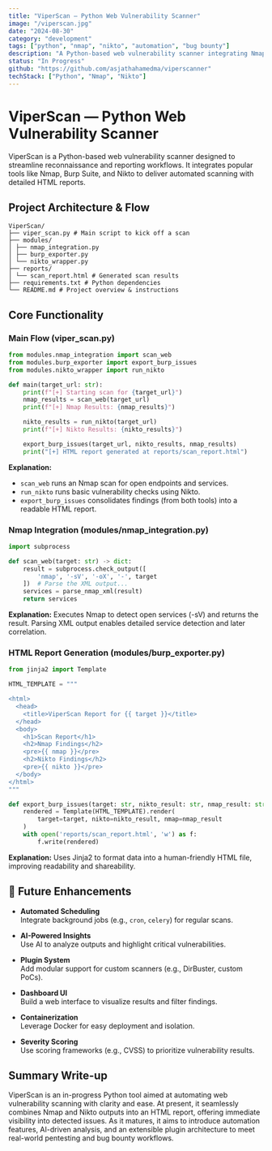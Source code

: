 ```yaml
---
title: "ViperScan – Python Web Vulnerability Scanner"
image: "/viperscan.jpg"
date: "2024-08-30"
category: "development"
tags: ["python", "nmap", "nikto", "automation", "bug bounty"]
description: "A Python-based web vulnerability scanner integrating Nmap and Nikto with HTML reporting. Future enhancements include automation workflows and AI-driven analysis."
status: "In Progress"
github: "https://github.com/asjathahamedma/viperscanner"
techStack: ["Python", "Nmap", "Nikto"]
---
```


# ViperScan — Python Web Vulnerability Scanner

ViperScan is a Python-based web vulnerability scanner designed to streamline reconnaissance and reporting workflows. It integrates popular tools like Nmap, Burp Suite, and Nikto to deliver automated scanning with detailed HTML reports.

## Project Architecture & Flow

```
ViperScan/
├── viper_scan.py # Main script to kick off a scan
├── modules/
│ ├── nmap_integration.py
│ ├── burp_exporter.py
│ └── nikto_wrapper.py
├── reports/
│ └── scan_report.html # Generated scan results
├── requirements.txt # Python dependencies
└── README.md # Project overview & instructions
```

## Core Functionality

### Main Flow (viper_scan.py)

```python
from modules.nmap_integration import scan_web
from modules.burp_exporter import export_burp_issues
from modules.nikto_wrapper import run_nikto

def main(target_url: str):
    print(f"[+] Starting scan for {target_url}")
    nmap_results = scan_web(target_url)
    print(f"[+] Nmap Results: {nmap_results}")

    nikto_results = run_nikto(target_url)
    print(f"[+] Nikto Results: {nikto_results}")

    export_burp_issues(target_url, nikto_results, nmap_results)
    print("[+] HTML report generated at reports/scan_report.html")
```

**Explanation:**

- `scan_web` runs an Nmap scan for open endpoints and services.
- `run_nikto` runs basic vulnerability checks using Nikto.
- `export_burp_issues` consolidates findings (from both tools) into a readable HTML report.

### Nmap Integration (modules/nmap_integration.py)

```python
import subprocess

def scan_web(target: str) -> dict:
    result = subprocess.check_output([
        'nmap', '-sV', '-oX', '-', target
    ])  # Parse the XML output...
    services = parse_nmap_xml(result)
    return services
```

**Explanation:** Executes Nmap to detect open services (-sV) and returns the result. Parsing XML output enables detailed service detection and later correlation.

### HTML Report Generation (modules/burp_exporter.py)

```python
from jinja2 import Template

HTML_TEMPLATE = """

<html>
  <head>
    <title>ViperScan Report for {{ target }}</title>
  </head>
  <body>
    <h1>Scan Report</h1>
    <h2>Nmap Findings</h2>
    <pre>{{ nmap }}</pre>
    <h2>Nikto Findings</h2>
    <pre>{{ nikto }}</pre>
  </body>
</html>
"""

def export_burp_issues(target: str, nikto_result: str, nmap_result: str):
    rendered = Template(HTML_TEMPLATE).render(
        target=target, nikto=nikto_result, nmap=nmap_result
    )
    with open('reports/scan_report.html', 'w') as f:
        f.write(rendered)
```

**Explanation:** Uses Jinja2 to format data into a human-friendly HTML file, improving readability and shareability.

## 🔮 Future Enhancements

- **Automated Scheduling**  
  Integrate background jobs (e.g., `cron`, `celery`) for regular scans.  

- **AI-Powered Insights**  
  Use AI to analyze outputs and highlight critical vulnerabilities.  

- **Plugin System**  
  Add modular support for custom scanners (e.g., DirBuster, custom PoCs).  

- **Dashboard UI**  
  Build a web interface to visualize results and filter findings.  

- **Containerization**  
  Leverage Docker for easy deployment and isolation.  

- **Severity Scoring**  
  Use scoring frameworks (e.g., CVSS) to prioritize vulnerability results.  


## Summary Write-up

ViperScan is an in-progress Python tool aimed at automating web vulnerability scanning with clarity and ease. At present, it seamlessly combines Nmap and Nikto outputs into an HTML report, offering immediate visibility into detected issues. As it matures, it aims to introduce automation features, AI-driven analysis, and an extensible plugin architecture to meet real-world pentesting and bug bounty workflows.

